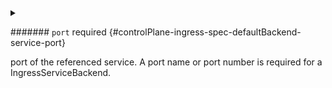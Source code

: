 

<PartialName />



<details className="config-field" data-expandable="true">
<summary>

####### `port` <span className="config-field-required" data-required="false">required</span> <span className="config-field-type"></span> <span className="config-field-default"></span> <span className="config-field-enum"></span> {#controlPlane-ingress-spec-defaultBackend-service-port}

port of the referenced service. A port name or port number
is required for a IngressServiceBackend.

</summary>

<PartialPortreference />


</details>
